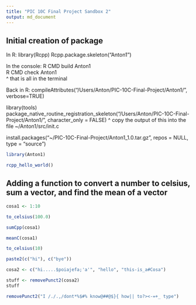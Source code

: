 ```yaml
---
title: "PIC 10C Final Project Sandbox 2"
output: md_document
---
```


## Initial creation of package

In R:
library(Rcpp)
Rcpp.package.skeleton("Anton1")  

In the console:
R CMD build Anton1  
R CMD check Anton1  
^ that is all in the terminal

Back in R:
compileAttributes("/Users/Anton/PIC-10C-Final-Project/Anton1/", verbose=TRUE)

library(tools)  
package_native_routine_registration_skeleton("/Users/Anton/PIC-10C-Final-Project/Anton1/", character_only = FALSE)
^ copy the output of this into the file ~/Anton1/src/init.c

install.packages("~/PIC-10C-Final-Project/Anton1_1.0.tar.gz", repos = NULL, type = "source")


```r
library(Anton1)

rcpp_hello_world()
```

## Adding a function to convert a number to celsius, sum a vector, and find the mean of a vector
```r
cosa1 <- 1:10

to_celsius(100.0)

sumCpp(cosa1)

meanC(cosa1)

to_celsius(10)

paste2(c("hi"), c("bye"))

cosa2 <- c("hi.....$poiajefa;'a'", "hello", "this-is_a#Cosa")

stuff <- removePunct2(cosa2)
stuff

removePunct2("I /./.,/dont*%$#% know@##@$}{ how|| to?><-=+_ type")
```











